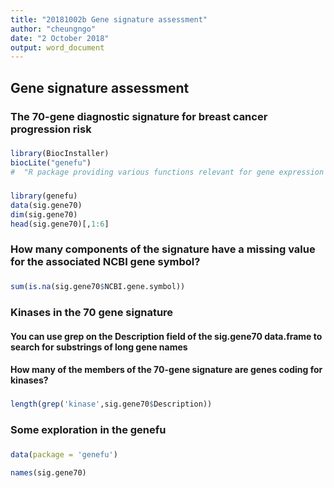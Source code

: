 ```yaml
---
title: "20181002b Gene signature assessment"
author: "cheungngo"
date: "2 October 2018"
output: word_document
---
```



###


## Gene signature assessment


### The 70-gene diagnostic signature for breast cancer progression risk

###

```r
library(BiocInstaller) 
biocLite("genefu")
#  "R package providing various functions relevant for gene expression analysis with emphasis on breast cancer"
```

###

```r
library(genefu) 
data(sig.gene70) 
dim(sig.gene70) 
head(sig.gene70)[,1:6]
```

###

### How many components of the signature have a missing value for the associated NCBI gene symbol?

###

```r
sum(is.na(sig.gene70$NCBI.gene.symbol))
```

### Kinases in the 70 gene signature

#### You can use grep on the Description field of the sig.gene70 data.frame to search for substrings of long gene names
#### How many of the members of the 70-gene signature are genes coding for kinases?

###

```r
length(grep('kinase',sig.gene70$Description))
```

###

### Some exploration in the genefu

###

```r
data(package = 'genefu')
```

```r
names(sig.gene70)
```